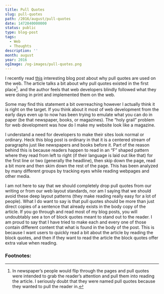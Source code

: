 ```yaml
---
title: Pull Quotes
slug: pull-quotes
path: /2016/august/pull-quotes
date: 1472040000000
status: public
type: blog-post
tags:
  - Web
  - Thoughts
description: ''
month: august
year: 2016
ogImage: /og-images/pull-quotes.png
---
```




I recently read <a href="https://adactio.com/journal/11102">this</a> interesting
blog post about why pull quotes are used on the web. The article talks a bit
about why pull quotes existed in the first place[^1]. and the author feels that
web developers blindly followed what they were doing in print and implemented
them on the web.

Some may find this statement a bit overreaching however I actually think it is
right on the target. If you think about it most of web development from the
early days even up to now has been trying to emulate what you can do in paper
(be that newspaper, books, or magazines). The “holy grail” problem for web
development was how do I make my website look like a magazine.

I understand a need for developers to make their sites look normal or ordinary.
Heck this blog post is ordinary in that it is a centered stream of paragraphs
just like newspapers and books before it. Part of the reason behind this is
because readers happen to read in an “F” shaped pattern where they read from
left to right (if their language is laid out like that) for the first line or
two (generally the headline), then skip down the page, read a bit more and then
skim down the rest of the page. This has been analyzed by many different groups
by tracking eyes while reading webpages and other media.

I am not here to say that we should completely drop pull quotes from our writing
or from our web layout standards, nor am I saying that we should avoid these
deep layout patterns (they make reading really easy for a lot of people). What I
do want to say is that pull quotes should be more than just direct copies of a
sentence that already exists in the body copy of the article. If you go through
and read most of my blog posts, you will undoubtably see a ton of block quotes
meant to stand out to the reader. I am proud to say that I have tried to make
each and every one of those contain different content that what is found in the
body of the post. This is because I want users to quickly read a bit about the
article by reading the block quotes, and then if they want to read the article
the block quotes offer extra value when reading.

### Footnotes:

[^1]: In newspaper’s people would flip through the pages and pull quotes were
intended to grab the reader’s attention and pull them into reading the article.
I seriously doubt that they were named pull quotes because they wanted to pull
the reader in.

